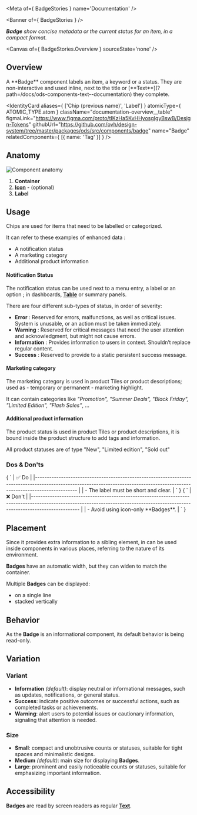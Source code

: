 
<Meta of={ BadgeStories } name='Documentation' />

<Banner of={ BadgeStories } />

_**Badge** show concise metadata or the current status for an item, in a compact format._

<Canvas of={ BadgeStories.Overview } sourceState='none' />

## Overview

<div className="documentation-overview">
  <div>
    A **Badge** component labels an item, a keyword or a status. They are non-interactive and used inline, next to the
    title or [**Text**](?path=/docs/ods-components-text--documentation) they complete.
  </div>

  <IdentityCard aliases={ ['Chip (previous name)', 'Label'] }
                atomicType={ ATOMIC_TYPE.atom }
                className="documentation-overview__table"
                figmaLink="https://www.figma.com/proto/tIKzHa5KvHHyosgIgyBswB/Design-Tokens"
                githubUrl="https://github.com/ovh/design-system/tree/master/packages/ods/src/components/badge"
                name="Badge"
                relatedComponents={ [{ name: 'Tag' }] } />
</div>

## Anatomy

![Component anatomy](components/badge/anatomy.png "Component anatomy")
  1. **Container**
  2. [**Icon**](?path=/docs/ods-components-icon--documentation) - (optional)
  3. **Label**

## Usage

Chips are used for items that need to be labelled or categorized.

It can refer to these examples of enhanced data :
* A notification status
* A marketing category
* Additional product information

#### Notification Status

The notification status can be used next to a menu entry, a label or an option ; in dashboards, [**Table**](?path=/docs/ods-components-table--documentation) or summary panels.

There are four different sub-types of status, in order of severity:
* **Error** : Reserved for errors, malfunctions, as well as critical issues. System is unusable, or an action must be taken immediately.
* **Warning** : Reserved for critical messages that need the user attention and acknowledgment, but might not cause errors.
* **Information** : Provides information to users in context. Shouldn’t replace regular content.
* **Success** : Reserved to provide to a static persistent success message.

#### Marketing category

The marketing category is used in product Tiles or product descriptions; used as - temporary or permanent - marketing highlight.

It can contain categories like _"Promotion", "Summer Deals", "Black Friday", "Limited Edition", "Flash Sales"_, ...

#### Additional product information

The product status is used in product Tiles or product descriptions, it is bound inside the product structure to add tags and information.

All product statuses are of type "New", "Limited edition", "Sold out"

### Dos & Don'ts

<Markdown className="documentation-do-table">
  { `
| ✅ Do                                                                                                                                                                           |
|------------------------------------------------------------------------------------------------------------------------------------------------------------------------------ |
| - The label must be short and clear.                                                                                                                                           |
` }
</Markdown>

<Markdown className="documentation-dont-table">
  { `
| ❌ Don't                                                                                                                                                                          |
|-------------------------------------------------------------------------------------------------------------------------------------------------------------------------------- |
| - Avoid using icon-only **Badges**.                                                                                                                                              |
` }
</Markdown>

## Placement

Since it provides extra information to a sibling element, in can be used inside components in various places, referring to the nature of its environment.

**Badges** have an automatic width, but they can widen to match the container.

Multiple **Badges** can be displayed:
* on a single line
* stacked vertically

## Behavior

As the **Badge** is an informational component, its default behavior is being read-only.

## Variation

### Variant

- **Information** _(default)_: display neutral or informational messages, such as updates, notifications, or general status.
- **Success**: indicate positive outcomes or successful actions, such as completed tasks or achievements.
- **Warning**: alert users to potential issues or cautionary information, signaling that attention is needed.

### Size

- **Small**: compact and unobtrusive counts or statuses, suitable for tight spaces and minimalistic designs.
- **Medium** _(default)_: main size for displaying **Badges**.
- **Large**: prominent and easily noticeable counts or statuses, suitable for emphasizing important information.

## Accessibility

**Badges** are read by screen readers as regular [**Text**](?path=/docs/ods-components-text--documentation).
